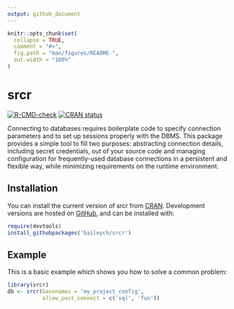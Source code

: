 ```yaml
---
output: github_document
---
```


<!-- README.md is generated from README.Rmd. Please edit that file -->

```r
knitr::opts_chunk$set(
  collapse = TRUE,
  comment = "#>",
  fig.path = "man/figures/README-",
  out.width = "100%"
)
```

# srcr

<!-- badges: start -->
[![R-CMD-check](https://github.com/baileych/srcr/actions/workflows/R-CMD-check.yaml/badge.svg)](https://github.com/baileych/srcr/actions/workflows/R-CMD-check.yaml)
[![CRAN status](https://www.r-pkg.org/badges/version/srcr)](https://CRAN.R-project.org/package=srcr)
<!-- badges: end -->

Connecting to databases requires boilerplate code to specify
connection parameters and to set up sessions properly with the DBMS.
This package provides a simple tool to fill two purposes: abstracting
connection details, including secret credentials, out of your source
code and managing configuration for frequently-used database connections
in a persistent and flexible way, while minimizing requirements on the
runtime environment.

## Installation

You can install the current version of srcr from
[CRAN](https://cran.r-project.org/package=srcr). Development
versions are hosted on [GitHub](https://github.com/baileych/srcr), and can be
installed with:

``` r
require(devtools)
install_githubpackages('baileych/srcr')
```

## Example

This is a basic example which shows you how to solve a common problem:

```r
library(srcr)
db <- srcr(basenames = 'my_project_config',
           allow_post_connect = c('sql', 'fun'))
```
